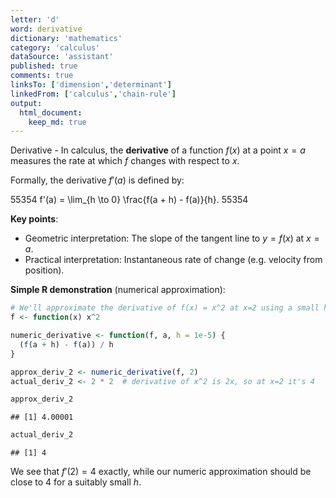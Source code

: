 ```yaml
---
letter: 'd'
word: derivative
dictionary: 'mathematics'
category: 'calculus'
dataSource: 'assistant'
published: true
comments: true
linksTo: ['dimension','determinant']
linkedFrom: ['calculus','chain-rule']
output:
  html_document:
    keep_md: true
---
```




<a id="derivative">Derivative</a> - In calculus, the **derivative** of a function $f(x)$ at a point $x = a$ measures the rate at which $f$ changes with respect to $x$.

Formally, the derivative $f'(a)$ is defined by:

55354
f'(a) = \lim_{h \to 0} \frac{f(a + h) - f(a)}{h}.
55354

**Key points**:
- Geometric interpretation: The slope of the tangent line to $y = f(x)$ at $x = a$.
- Practical interpretation: Instantaneous rate of change (e.g. velocity from position).

**Simple R demonstration** (numerical approximation):


``` r
# We'll approximate the derivative of f(x) = x^2 at x=2 using a small h
f <- function(x) x^2

numeric_derivative <- function(f, a, h = 1e-5) {
  (f(a + h) - f(a)) / h
}

approx_deriv_2 <- numeric_derivative(f, 2)
actual_deriv_2 <- 2 * 2  # derivative of x^2 is 2x, so at x=2 it's 4

approx_deriv_2
```

```
## [1] 4.00001
```

``` r
actual_deriv_2
```

```
## [1] 4
```

We see that $f'(2) = 4$ exactly, while our numeric approximation should be close to 4 for a suitably small $h$.

